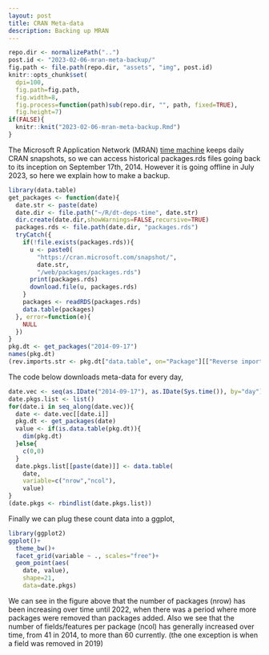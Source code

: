 ```yaml
---
layout: post
title: CRAN Meta-data
description: Backing up MRAN
---
```


```r
repo.dir <- normalizePath("..")
post.id <- "2023-02-06-mran-meta-backup/"
fig.path <- file.path(repo.dir, "assets", "img", post.id)
knitr::opts_chunk$set(
  dpi=100,
  fig.path=fig.path,
  fig.width=8,
  fig.process=function(path)sub(repo.dir, "", path, fixed=TRUE),
  fig.height=7)
if(FALSE){
  knitr::knit("2023-02-06-mran-meta-backup.Rmd")
}
```

The Microsoft R Application Network (MRAN) [time
machine](https://mran.microsoft.com/documents/rro/reproducibility#timemachine)
keeps daily CRAN snapshots, so we can access historical packages.rds
files going back to its inception on September 17th, 2014. However it
is going offline in July 2023, so here we explain how to make a
backup.

```r
library(data.table)
get_packages <- function(date){
  date.str <- paste(date)
  date.dir <- file.path("~/R/dt-deps-time", date.str)
  dir.create(date.dir,showWarnings=FALSE,recursive=TRUE)
  packages.rds <- file.path(date.dir, "packages.rds")
  tryCatch({
    if(!file.exists(packages.rds)){
      u <- paste0(
        "https://cran.microsoft.com/snapshot/",
        date.str,
        "/web/packages/packages.rds")
      print(packages.rds)
      download.file(u, packages.rds)
    }
    packages <- readRDS(packages.rds)
    data.table(packages)
  }, error=function(e){
    NULL
  })
}
pkg.dt <- get_packages("2014-09-17")
names(pkg.dt)
(rev.imports.str <- pkg.dt["data.table", on="Package"][["Reverse imports"]])
```

The code below downloads meta-data for every day,

```r
date.vec <- seq(as.IDate("2014-09-17"), as.IDate(Sys.time()), by="day")
date.pkgs.list <- list()
for(date.i in seq_along(date.vec)){
  date <- date.vec[[date.i]]
  pkg.dt <- get_packages(date)
  value <- if(is.data.table(pkg.dt)){
    dim(pkg.dt)
  }else{
    c(0,0)
  }
  date.pkgs.list[[paste(date)]] <- data.table(
    date,
    variable=c("nrow","ncol"),
    value)
}
(date.pkgs <- rbindlist(date.pkgs.list))
```

Finally we can plug these count data into a ggplot,

```r
library(ggplot2)
ggplot()+
  theme_bw()+
  facet_grid(variable ~ ., scales="free")+
  geom_point(aes(
    date, value),
    shape=21,
    data=date.pkgs)
```

We can see in the figure above that the number of packages (nrow) has
been increasing over time until 2022, when there was a period where
more packages were removed than packages added. Also we see that the
number of fields/features per package (ncol) has generally increased
over time, from 41 in 2014, to more than 60 currently. (the one
exception is when a field was removed in 2019)

